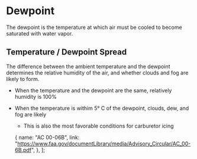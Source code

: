 

# Dewpoint

The dewpoint is the temperature at which air must be cooled to become saturated with water vapor.

## Temperature / Dewpoint Spread

The difference between the ambient temperature and the dewpoint determines the relative humidity of the air, and whether clouds and fog are likely to form.

- When the temperature and the dewpoint are the same, relatively humidity is 100%
- When the temperature is withim 5&deg; C of the dewpoint, clouds, dew, and fog are likely
  - This is also the most favorable conditions for carburetor icing

  {
    name: "AC 00-06B",
    link: "https://www.faa.gov/documentLibrary/media/Advisory_Circular/AC_00-6B.pdf",
  },
];
